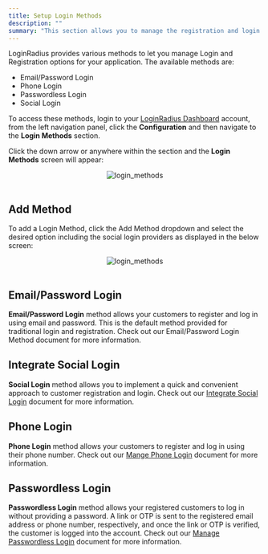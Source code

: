 ```yaml
---
title: Setup Login Methods
description: ""
summary: "This section allows you to manage the registration and login options for your application."
---
```




LoginRadius provides various methods to let you manage Login and Registration options for your application. The available methods are:

- Email/Password Login
- Phone Login
- Passwordless Login
- Social Login

To access these methods, login to your [LoginRadius Dashboard](https://dashboard.loginradius.com/dashboard) account, from the left navigation panel, click the **Configuration** and then navigate to the **Login Methods** section. 

Click the down arrow or anywhere within the section and the **Login Methods** screen will appear:

<div style="text-align:center">
  <img src="../assets/howto/setup-login-methods/login-methods.png" alt="login_methods" />
</div>
<br/>

## Add Method
To add a Login Method, click the Add Method dropdown and select the desired option including the social login providers as displayed in the below screen:

<div style="text-align:center">
  <img src="../assets/howto/setup-login-methods/add-method.png" alt="login_methods" />
</div>
<br/>

## Email/Password Login
**Email/Password Login** method allows your customers to register and log in using email and password. This is the default method provided for traditional login and registration. Check out our Email/Password Login Method document for more information.

## Integrate Social Login
**Social Login** method allows you to implement a quick and convenient approach to customer registration and login. Check out our [Integrate Social Login](/howto/social-login/) document for more information.

## <Pro>Phone Login </Pro>
**Phone Login** method allows your customers to register and log in using their phone number. Check out our [Mange Phone Login](/howto/manage-phone-login/) document for more information.

## <Pro> Passwordless Login </Pro>
**Passwordless Login** method allows your registered customers to log in without providing a password. A link or OTP is sent to the registered email address or phone number, respectively, and once the link or OTP is verified, the customer is logged into the account. Check out our [Manage Passwordless Login](/howto/manage-passwordless-login/) document for more information.

